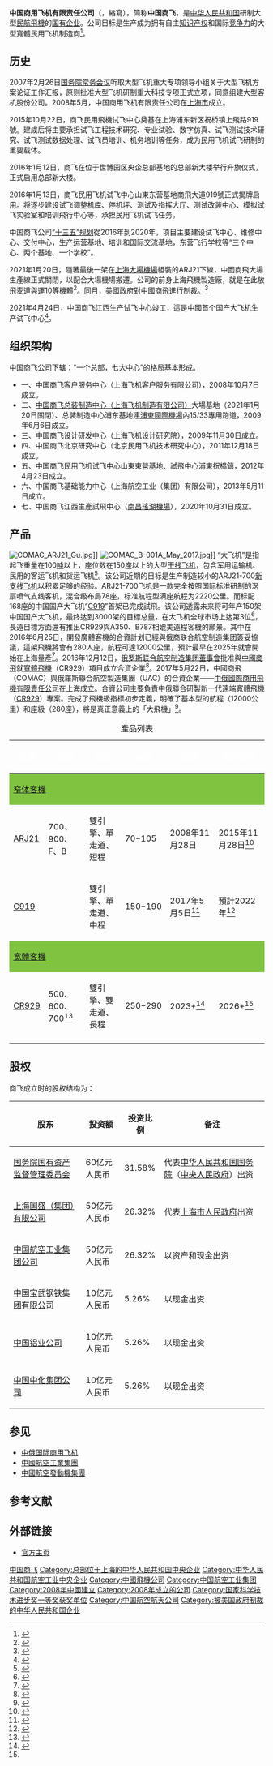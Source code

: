 {{NoteTA
|G1=Aero
}}
{{Infobox Company 
|name = 中国商用飞机有限责任公司<br/>（中国商飞）
|name_en = Commercial Aircraft Corporation of China, Ltd.<br/>('''COMAC''')
|logo = [[File:Commercial_Aircraft_Corporation_of_China_(COMAC)_logo.svg|110px]]
|image=[[File:Comac_Factory.JPG|260px]]
|image_caption=中国商飞上海飞机设计研究院（设计研发中心）
|type = [[中央企业|中央企业]]
|local_code_name = CN
|local_code = 91310000MA1FL0LX06
|slogan = 
|market_information = 
|foundation = 2008年5月11日
|location = {{CHN}}[[上海市|上海市]][[浦东新区|浦东新区]][[世博大道|世博大道]]1919号<br/>{{coord|31|11|06.79|N|121|28|52.86|E|region:CN_type:landmark}}
|key_people = [[贺东风|贺东风]] - [[董事长|董事长]]<br />[[赵越让|赵越让]] - [[总经理|总经理]]
|industry = 制造业，航空工业
|products = 支线客机、干线客机（大型客机）
|services = 
|capital = 543.99亿元[[人民币|人民币]]<ref>{{cite web |url = http://www.audit.gov.cn/n5/n25/c123530/content.html |title = 2018年第14号公告：中国商用飞机有限责任公司2016年度财务收支等情况审计结果 |website =  |date = 2016年12月12日 |language = zh-Hant |accessdate = 2018年11月9日 |archive-date = 2020年11月4日 |archive-url = https://web.archive.org/web/20201104183216/http://www.audit.gov.cn/n5/n25/c123530/content.html |dead-url = no }}</ref>
|revenue = 31.72亿元人民币
|operating_income = 
|profit =-8.38亿元人民币
|market_value = 
|num_employees = 
|P/E ratio = 
|earnings per share = 
|Net asset value = 
|accounting_period = 2016年度
|parent = [[国务院国有资产监督管理委员会|国务院国有资产监督管理委员会]]
|divisions = 
|subsid = [[上海飞机设计研究院|上海飞机设计研究院]]<br />[[上海飞机制造有限公司|上海飞机制造有限公司]]<br />[[上海飞机客户服务有限公司|上海飞机客户服务有限公司]]等
|homepage = http://www.comac.cc/
|footnotes = 
|width = 
}}
'''中国商用飞机有限责任公司'''（{{lang-en|Commercial Aircraft Corporation of China, Ltd.}}，縮寫{{lang|en|COMAC}}），简称'''中国商飞'''，是[[中华人民共和国|中华人民共和国]]研制大型[[民航飛機|民航飛機]]的[[国有企业|国有企业]]。公司目标是生产成为拥有自主[[知识产权|知识产权]]和国际[[竞争力|竞争力]]的大型寬體民用飞机制造商<ref>{{cite news |url = http://www.chinanews.com/gn/news/2008/05-11/1245295.shtml |title = 张庆伟、金壮龙出任中国商飞公司董事长和总经理 |author = 孙自法 |publisher = 中国新闻网 |date = 2008-05-11 |accessdate = 2014-05-24 |language = zh |archive-date = 2020-11-04 |archive-url = https://web.archive.org/web/20201104170659/http://www.chinanews.com/gn/news/2008/05-11/1245295.shtml |dead-url = no }}</ref>。

== 历史 ==
2007年2月26日[[国务院常务会议|国务院常务会议]]听取大型飞机重大专项领导小组关于大型飞机方案论证工作汇报，原则批准大型飞机研制重大科技专项正式立项，同意组建大型客机股份公司。2008年5月，中国商用飞机有限责任公司在[[上海市|上海市]]成立。

2015年10月22日，商飞民用飛機试飞中心奠基在上海浦东新区祝桥镇上飛路919號。建成后将主要承担试飞工程技术研究、专业试验、数字仿真、试飞测试技术研究、试飞测试数据处理、试飞员培训、机务培训等任务，成为民用飞机试飞研制的重要载体。

2016年1月12日，商飞在位于世博园区央企总部基地的总部新大楼举行升旗仪式，正式启用总部新大楼。

2016年1月13日，商飞民用飞机试飞中心山東东营基地商飛大道919號正式揭牌启用。将逐步建设试飞调整机库、停机坪、测试及指挥大厅、测试改装中心、模拟试飞实验室和培训飛行中心等，承担民用飞机试飞任务。

中国商飞公司[[十三五规划|“十三五”规划]]從2016年到2020年，项目主要建设试飞中心、维修中心、交付中心，生产运营基地、培训和国际交流基地，东营飞行学校等“三个中心、两个基地、一个学校”。

2021年1月20日，隨著最後一架在[[上海大場機場|上海大場機場]]組裝的ARJ21下線，中國商飛大場生產線正式關閉，以配合大場機場搬遷。公司的前身上海飛機製造廠，就是在此放飛麦道與運10等機體<ref>{{Cite web|title=大场总装的最后一架ARJ-21飞机下线，“永不放弃”誓言激励中国|url=https://www.163.com/dy/article/G12G7TNV0514EGPO.html}}</ref>。同月，美國政府對中國商飛進行制裁。<ref>{{Cite news |last=Stone |first=Mike |date=2021-01-14 |title=Trump administration adds China's Comac, Xiaomi to Chinese military blacklist |language=en |work=[[Reuters|Reuters]] |url=https://www.reuters.com/article/us-usa-china-comac-military-exclusive-idUSKBN29J2HK |access-date=2021-01-14}}</ref>


2021年4月24日，中国商飞江西生产试飞中心竣工，這是中國首个国产大飞机生产试飞中心<ref>{{Cite web|title=我国首个国产大飞机生产试飞中心竣工|url=http://cpc.people.com.cn/n1/2021/0425/c64387-32087224.html|access-date=2021-08-26|date=2021-04-25|publisher=中国共产党新闻网|archive-date=2021-04-25|archive-url=https://web.archive.org/web/20210425101230/http://cpc.people.com.cn/n1/2021/0425/c64387-32087224.html}}</ref>。

== 组织架构 ==
中国商飞公司下辖：“一个总部，七大中心”的格局基本形成。
*一、中国商飞客户服务中心（上海飞机客户服务有限公司）{{坐标|31|01|04.43|N|121|26|46.19|E}}，2008年10月7日成立。
*二、[[上海飞机制造有限公司|中国商飞总装制造中心（上海飞机制造有限公司）]]大場基地（2021年1月20日關閉）{{坐标|31|18|45.23|N|121|25|36.03|E}}、总装制造中心浦东基地{{坐标|31|05|11.19|N|121|51|21.05|E}}連[[浦東國際機場|浦東國際機場]]內15/33專用跑道，2009年6月6日成立。
*三、中国商飞设计研发中心（上海飞机设计研究院）{{坐标|31|10|11.49|N|121|35|54.79|E}}，2009年11月30日成立。
*四、中国商飞北京研究中心（北京民用飞机技术研究中心）{{坐标|40|07|53.07|N|116|28|07.77|E}}，2011年12月18日成立。
*五、中国商飞民用飞机试飞中心山東東營基地{{坐标|37|29|42.91|N|118|47|03.31|E}}、試飛中心浦東祝橋鎮{{坐标|31|06|16.42|N|121|46|18.23|E}}，2012年4月23日成立。
*六、中国商飞基础能力中心（上海航空工业（集团）有限公司）{{坐标|31|10|36.67|N|121|27|12.47|E}}，2013年5月11日成立。
*七、中国商飞江西生產試飛中心（[[南昌瑤湖機場|南昌瑤湖機場]]）{{坐标|28|42|07.04|N|116|06|22.03|E}}，2020年10月31日成立。

== 产品 ==
[[File:COMAC_ARJ21_Gu.jpg|thumb]]]]
[[File:COMAC_B-001A_May_2017.jpg|thumb]]]]
“大飞机”是指起飞重量在100[[公噸|吨]]以上，座位数在150座以上的大型[[干线飞机|干线飞机]]，包含军用运输机、民用的客运飞机和货运飞机<ref name="caijing">{{cite news | url = http://www.caijing.com.cn/20080511/60224.shtml | title = 大飞机公司今在上海揭牌 | author = 于达维 | publisher = 财经 | date = 2008-05-11 | accessdate = 2008-05-11 | archive-date = 2009-01-09 | archive-url = https://web.archive.org/web/20090109190350/http://www.caijing.com.cn/20080511/60224.shtml | dead-url = no }}</ref>。该公司近期的目标是生产制造较小的ARJ21-700[[新支线飞机|新支线飞机]]以积累足够的经验。ARJ21-700飞机是一款完全按照国际标准研制的涡扇喷气支线客机，混合级布局78座，标准航程型满座航程为2220公里。而标配168座的中国国产大飞机“[[C919|C919]]”首架已完成試飛。该公司透露未来将可年产150架中国国产大飞机，最终达到3000架的目標总量，在大飞机全球市场上达第3位<ref>{{Cite web |url=http://news.163.com/09/0430/05/584I08QN0001124J.html |title=国产大飞机可年产150架 将达全球市场第3位 |access-date=2009-04-30 |archive-url=https://web.archive.org/web/20090504102050/http://news.163.com/09/0430/05/584I08QN0001124J.html |archive-date=2009-05-04 |dead-url=yes }}</ref>，長遠目標方面還有推出CR929與A350、B787相媲美遠程客機的願景。其中在2016年6月25日，開發廣體客機的合資計划已經與俄商联合航空制造集团簽妥協議，這架飛機將會有280人座，航程可達12000公里，預計最早在2025年就會開始在上海量產<ref>{{Cite web |url=http://www.guancha.cn/Science/2016_11_02_379202.shtml |title=中俄远程宽体客机实施计划已制定 总装将在上海完成 |accessdate=2016-11-02 |archive-date=2020-11-19 |archive-url=https://web.archive.org/web/20201119031206/https://www.guancha.cn/Science/2016_11_02_379202.shtml |dead-url=no }}</ref>。2016年12月12日，[[俄罗斯联合航空制造集团|俄罗斯联合航空制造集团]][[董事會|董事會]]批准與[[中國商飛|中國商飛]]就[[寬體飛機|寬體飛機]]（CR929）項目成立合資企業<ref>{{cite web |url=http://news.sina.com.tw/article/20161212/19730868.html |title=俄UAC董事會批准與中國商飛就寬體飛機項目成立合資企業 |website=[[新浪|新浪]]新聞 |date=2016年12月12日 |deadurl=yes |archiveurl=https://web.archive.org/web/20161220184705/http://news.sina.com.tw/article/20161212/19730868.html |archivedate=2016年12月20日 |language=zh-Hant |accessdate=2016年12月13日 }}</ref>。2017年5月22日，中國商飛（COMAC）與俄羅斯聯合航空製造集團（UAC）的合資企業——[[中俄國際商用飛機有限責任公司|中俄國際商用飛機有限責任公司]]在上海成立。合資公司主要負責中俄聯合研製新一代遠端寬體飛機（[[CR929|CR929]]）專案。完成了飛機級指標初步定義，明確了基本型的航程（12000公里）和座級（280座），將是真正意義上的「大飛機」<ref>{{cite web |url = https://udn.com/news/story/7331/2477988 |title = 中俄兩國合作開發C929 首飛預計需7年時間 |publisher = [[聯合報|聯合報]] |date = 2017年5月22日 |language = zh-Hant |accessdate = 2017年5月22日 |archive-date = 2020年8月19日 |archive-url = https://web.archive.org/web/20200819225137/https://udn.com/news/story/7331/2477988 |dead-url = no }}</ref>。

<center>
{| class="toccolours" border="1" cellpadding="3" style="border-collapse:collapse;text-align:center"
|+ 產品列表
|- style="background:#005aaa;"
! rowspan="1"|<span style="color:white;"> 飛機</span>
! rowspan="1"|<span style="color:white;"> 型號</span>
! rowspan="1"|<span style="color:white;"> 設計</span>
! colspan="1"|<span style="color:white;"> 座位</span>
! rowspan="1"|<span style="color:white;"> 首飛</span>
! rowspan="1"|<span style="color:white;"> 首次交付</span>
|-
! colspan="7" style="background:#80c341;"|<span style="color:black;"> [[窄体客機|窄体客機]]</span>
|-
|[[ARJ21|ARJ21]]
|700、900、F、B
|align=left|雙引擎、單走道、短程
|70−105
|2008年11月28日
|2015年11月28日<ref>{{cite web|url=https://www.reuters.com/article/2015/11/29/china-comac-idUSL3N13O02620151129|title=China's COMAC delivers first ARJ21 jet plane to domestic airline|publisher=Reuters|date=28 November 2015|accessdate=2018-07-02|archive-date=2015-12-03|archive-url=https://web.archive.org/web/20151203121845/http://www.reuters.com/article/2015/11/29/china-comac-idUSL3N13O02620151129|dead-url=no}}</ref>
|-
|[[C919|C919]]
|
|align=left|雙引擎、單走道、中程
|150−190
|2017年5月5日<ref>{{Cite news|url=https://www.bbc.com/news/world-asia-china-39814146|title=China's first big passenger plane takes off for maiden flight|date=5 May 2017|work=BBC News|accessdate=5 May 2017|archive-date=2020-11-12|archive-url=https://web.archive.org/web/20201112022418/https://www.bbc.com/news/world-asia-china-39814146|dead-url=no}}</ref>
|預計2022年<ref>{{Cite web|title=中国东方航空股份有限公司 2021 年度报告|url=https://www.ceair.com/global/static/AboutChinaEasternAirlines/intoEasternAirlines/InvestorRelations/periodicReports/ShanghaiStockExchangeReleased/ShanghaiStockExchangeReleased2022/202203/P020220331364031657239.pdf}}</ref>
|-
! colspan="7" style="background:#80c341;"|<span style="color:black;"> [[宽體客機|宽體客機]]</span>
|-
|[[CR929|CR929]]
|500、600、700<ref>{{Cite web |url=http://www.comac.cc/cpyzr/kuanti/ |title=存档副本 |access-date=2022-04-23 |archive-date=2022-04-07 |archive-url=https://web.archive.org/web/20220407112907/http://www.comac.cc/cpyzr/kuanti/ }}</ref>
|align=left|雙引擎、雙走道、長程
|250−290
|2023+<ref name="#1">{{Cite web |url=http://finance.sina.com.cn/roll/2016-11-03/doc-ifxxnffr6559214.shtml |title=中俄合研宽体机全球征选供应商 “闭关”十年直面竞争 |accessdate=2018-07-02 |archive-date=2020-11-04 |archive-url=https://web.archive.org/web/20201104165830/http://finance.sina.com.cn/roll/2016-11-03/doc-ifxxnffr6559214.shtml |dead-url=no }}</ref>
|2026+<ref name="#1"/>
|-
|}
</center>

== 股权 ==
商飞成立时的股权结构为：
{| class="wikitable" width=100%
!股东||投资额||投资比例||备注
|-
|[[国务院国有资产监督管理委员会|国务院国有资产监督管理委员会]]||60亿元人民币||31.58%||代表[[中华人民共和国国务院|中华人民共和国国务院]]（[[中华人民共和国国务院|中央人民政府]]）出资
|-
|[[上海国盛（集团）有限公司|上海国盛（集团）有限公司]]||50亿元人民币||26.32%||代表[[上海市人民政府|上海市人民政府]]出资
|-
|[[中国航空工业集团|中国航空工业集团公司]]||50亿元人民币||26.32%||以资产和现金出资
|-
|[[中国宝武钢铁集团有限公司|中国宝武钢铁集团有限公司]]||10亿元人民币||5.26%||以现金出资
|-
|[[中國鋁業|中国铝业公司]]||10亿元人民币||5.26%||以现金出资
|-
|[[中化集团|中国中化集团公司]]||10亿元人民币||5.26%||以现金出资
|}

== 参见 ==
* [[中俄国际商用飞机|中俄国际商用飞机]]
* [[中國航空工業集團|中國航空工業集團]]
* [[中國航空發動機集團|中國航空發動機集團]]

== 参考文献 ==
{{Reflist|32em}}

== 外部链接 ==
* [http://www.comac.cc/ 官方主页]{{Wayback|url=http://www.comac.cc/ |date=20180818001444 }}
{{国有重要骨干企业}}
[[Category:中国商飞|]]
[[Category:总部位于上海的中华人民共和国中央企业|Category:总部位于上海的中华人民共和国中央企业]]
[[Category:中华人民共和国航空工业中央企业|Category:中华人民共和国航空工业中央企业]]
[[Category:中國飛機公司|Category:中國飛機公司]]
[[Category:中国航空工业集团|Category:中国航空工业集团]]
[[Category:2008年中國建立|Category:2008年中國建立]]
[[Category:2008年成立的公司|Category:2008年成立的公司]]
[[Category:国家科学技术进步奖一等奖获奖单位|Category:国家科学技术进步奖一等奖获奖单位]]
[[Category:中国航空航天公司|Category:中国航空航天公司]]
[[Category:被美国政府制裁的中华人民共和国企业|Category:被美国政府制裁的中华人民共和国企业]]